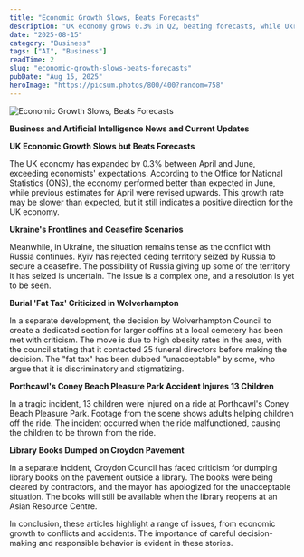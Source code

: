 ```yaml
---
title: "Economic Growth Slows, Beats Forecasts"
description: "UK economy grows 0.3% in Q2, beating forecasts, while Ukraine tensions persist."
date: "2025-08-15"
category: "Business"
tags: ["AI", "Business"]
readTime: 2
slug: "economic-growth-slows-beats-forecasts"
pubDate: "Aug 15, 2025"
heroImage: "https://picsum.photos/800/400?random=758"
---
```


![Economic Growth Slows, Beats Forecasts](https://picsum.photos/800/400?random=758)

**Business and Artificial Intelligence News and Current Updates**

**UK Economic Growth Slows but Beats Forecasts**

The UK economy has expanded by 0.3% between April and June, exceeding economists' expectations. According to the Office for National Statistics (ONS), the economy performed better than expected in June, while previous estimates for April were revised upwards. This growth rate may be slower than expected, but it still indicates a positive direction for the UK economy.

**Ukraine's Frontlines and Ceasefire Scenarios**

Meanwhile, in Ukraine, the situation remains tense as the conflict with Russia continues. Kyiv has rejected ceding territory seized by Russia to secure a ceasefire. The possibility of Russia giving up some of the territory it has seized is uncertain. The issue is a complex one, and a resolution is yet to be seen.

**Burial 'Fat Tax' Criticized in Wolverhampton**

In a separate development, the decision by Wolverhampton Council to create a dedicated section for larger coffins at a local cemetery has been met with criticism. The move is due to high obesity rates in the area, with the council stating that it contacted 25 funeral directors before making the decision. The "fat tax" has been dubbed "unacceptable" by some, who argue that it is discriminatory and stigmatizing.

**Porthcawl's Coney Beach Pleasure Park Accident Injures 13 Children**

In a tragic incident, 13 children were injured on a ride at Porthcawl's Coney Beach Pleasure Park. Footage from the scene shows adults helping children off the ride. The incident occurred when the ride malfunctioned, causing the children to be thrown from the ride.

**Library Books Dumped on Croydon Pavement**

In a separate incident, Croydon Council has faced criticism for dumping library books on the pavement outside a library. The books were being cleared by contractors, and the mayor has apologized for the unacceptable situation. The books will still be available when the library reopens at an Asian Resource Centre.

In conclusion, these articles highlight a range of issues, from economic growth to conflicts and accidents. The importance of careful decision-making and responsible behavior is evident in these stories.
